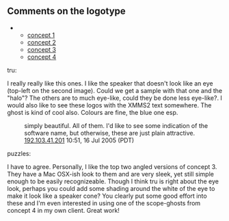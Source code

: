 == Comments on the logotype ==
** [http://www.deviantart.com/view/19084342/ concept 1]
** [http://www.deviantart.com/view/19084389/ concept 2]
** [http://www.deviantart.com/view/19084428/ concept 3]
** [http://www.deviantart.com/view/19084464/ concept 4]

; tru:
I really really like this ones. I like the speaker that doesn't look like an eye (top-left on the second image). Could we get a sample with that one and the "halo"?  The others are to much eye-like, could they be done less eye-like?. I would also like to see these logos with the XMMS2 text somewhere. The ghost is kind of cool also. Colours are fine, the blue one esp.


: simply beautiful.  All of them.  I'd like to see some indication of the software name, but otherwise, these are just plain attractive. [[User:192.103.41.201|192.103.41.201]] 10:51, 16 Jul 2005 (PDT)

; puzzles:
I have to agree. Personally, I like the top two angled versions of concept 3. They have a Mac OSX-ish look to them and are very sleek, yet still simple enough to be easily recognizeable. Though I think tru is right about the eye look, perhaps you could add some shading around the white of the eye to make it look like a speaker cone? You clearly put some good effort into these and I'm even interested in using one of the scope-ghosts from concept 4 in my own client. Great work!